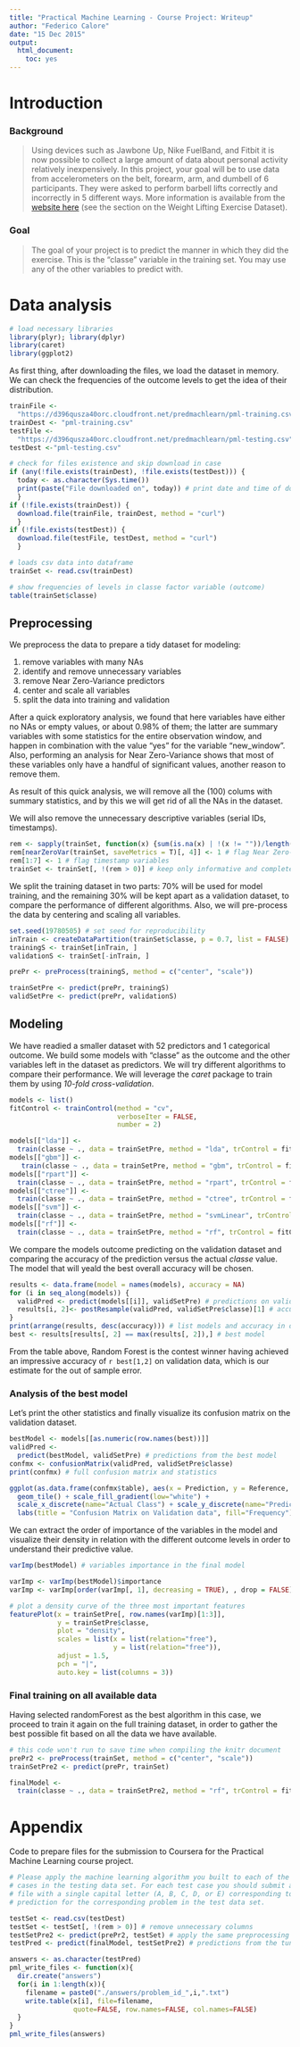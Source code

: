 ```yaml
---
title: "Practical Machine Learning - Course Project: Writeup"
author: "Federico Calore"
date: "15 Dec 2015"
output: 
  html_document: 
    toc: yes
---
```


# Introduction

### Background

> Using devices such as Jawbone Up, Nike FuelBand, and Fitbit it is now possible
to collect a large amount of data about personal activity relatively 
inexpensively. In this project, your goal will be to use data from
accelerometers on the belt, forearm, arm, and dumbell of 6 participants. They
were asked to perform barbell lifts correctly and incorrectly in 5 different
ways. More information is available from the [website
here](http://groupware.les.inf.puc-rio.br/har) (see the section on the Weight
Lifting Exercise Dataset).

### Goal

> The goal of your project is to predict the manner in which they did the
exercise. This is the "classe" variable in the training set. You may use any of
the other variables to predict with.


# Data analysis

```r
# load necessary libraries
library(plyr); library(dplyr)
library(caret)
library(ggplot2)
```

As first thing, after downloading the files, we load the dataset in memory. We
can check the frequencies of the outcome levels to get the idea of their
distribution.

```r
trainFile <-
  "https://d396qusza40orc.cloudfront.net/predmachlearn/pml-training.csv"
trainDest <- "pml-training.csv"
testFile <-
  "https://d396qusza40orc.cloudfront.net/predmachlearn/pml-testing.csv"
testDest <-"pml-testing.csv"

# check for files existence and skip download in case
if (any(!file.exists(trainDest), !file.exists(testDest))) {
  today <- as.character(Sys.time())
  print(paste("File downloaded on", today)) # print date and time of download
  }
if (!file.exists(trainDest)) {
  download.file(trainFile, trainDest, method = "curl")
  }
if (!file.exists(testDest)) {
  download.file(testFile, testDest, method = "curl")
  }

# loads csv data into dataframe
trainSet <- read.csv(trainDest)

# show frequencies of levels in classe factor variable (outcome)
table(trainSet$classe)
```

## Preprocessing

We preprocess the data to prepare a tidy dataset for modeling:

1. remove variables with many NAs
2. identify and remove unnecessary variables
3. remove Near Zero-Variance predictors
3. center and scale all variables
4. split the data into training and validation

After a quick exploratory analysis, we found that here variables have either no
NAs or empty values, or about 0.98% of them; the latter are summary variables
with some statistics for the entire observation window, and happen in
combination with the value "yes" for the variable "new_window". Also, performing
an analysis for Near Zero-Variance shows that most of these variables only have
a handful of significant values, another reason to remove them.

As result of this quick analysis, we will remove all the (100) colums with
summary statistics, and by this we will get rid of all the NAs in the dataset.

We will also remove the unnecessary descriptive variables (serial IDs, timestamps).

```r
rem <- sapply(trainSet, function(x) {sum(is.na(x) | !(x != ""))/length(x)}) # NAs
rem[nearZeroVar(trainSet, saveMetrics = T)[, 4]] <- 1 # flag Near Zero-Variance
rem[1:7] <- 1 # flag timestamp variables 
trainSet <- trainSet[, !(rem > 0)] # keep only informative and complete columns
```

We split the training dataset in two parts: 70% will be used for model training,
and the remaining 30% will be kept apart as a validation dataset, to compare the
performance of different algorithms.
Also, we will pre-process the data by centering and scaling all variables.

```r
set.seed(19780505) # set seed for reproducibility
inTrain <- createDataPartition(trainSet$classe, p = 0.7, list = FALSE)
trainingS <- trainSet[inTrain, ]
validationS <- trainSet[-inTrain, ]

prePr <- preProcess(trainingS, method = c("center", "scale"))

trainSetPre <- predict(prePr, trainingS)
validSetPre <- predict(prePr, validationS)
```

## Modeling

We have readied a smaller dataset with 52 predictors and 1 categorical outcome. 
We build some models with "classe" as the outcome and the other variables left
in the dataset as predictors. We will try different algorithms to compare their 
performance. We will leverage the *caret* package to train them by using
*10-fold cross-validation*.

```r
models <- list()
fitControl <- trainControl(method = "cv",
                           verboseIter = FALSE,
                           number = 2)

models[["lda"]] <-
  train(classe ~ ., data = trainSetPre, method = "lda", trControl = fitControl)
models[["gbm"]] <-
   train(classe ~ ., data = trainSetPre, method = "gbm", trControl = fitControl)
models[["rpart"]] <-
  train(classe ~ ., data = trainSetPre, method = "rpart", trControl = fitControl)
models[["ctree"]] <-
  train(classe ~ ., data = trainSetPre, method = "ctree", trControl = fitControl)
models[["svm"]] <-
  train(classe ~ ., data = trainSetPre, method = "svmLinear", trControl = fitControl)
models[["rf"]] <-
  train(classe ~ ., data = trainSetPre, method = "rf", trControl = fitControl)
```

We compare the models outcome predicting on the validation dataset and comparing
the accuracy of the prediction versus the actual *classe* value. The model that
will yeald the best overall accuracy will be chosen.

```r
results <- data.frame(model = names(models), accuracy = NA)
for (i in seq_along(models)) {
  validPred <- predict(models[[i]], validSetPre) # predictions on validation dataset
  results[i, 2]<- postResample(validPred, validSetPre$classe)[1] # accuracy and kappa
}
print(arrange(results, desc(accuracy))) # list models and accuracy in desc order
best <- results[results[, 2] == max(results[, 2]),] # best model
```

From the table above, Random Forest is the contest winner having achieved an
impressive accuracy of `r best[1,2]` on validation data, which is our estimate
for the out of sample error.  

### Analysis of the best model

Let's print the other statistics and finally visualize its confusion matrix on
the validation dataset.

```r
bestModel <- models[[as.numeric(row.names(best))]]
validPred <-
  predict(bestModel, validSetPre) # predictions from the best model
confmx <- confusionMatrix(validPred, validSetPre$classe)
print(confmx) # full confusion matrix and statistics

ggplot(as.data.frame(confmx$table), aes(x = Prediction, y = Reference, fill = Freq)) +
  geom_tile() + scale_fill_gradient(low="white") +
  scale_x_discrete(name="Actual Class") + scale_y_discrete(name="Predicted Class") +
  labs(title = "Confusion Matrix on Validation data", fill="Frequency")
```

We can extract the order of importance of the variables in the model and
visualize their density in relation with the different outcome levels in order
to understand their predictive value.

```r
varImp(bestModel) # variables importance in the final model

varImp <- varImp(bestModel)$importance
varImp <- varImp[order(varImp[, 1], decreasing = TRUE), , drop = FALSE]

# plot a density curve of the three most important features
featurePlot(x = trainSetPre[, row.names(varImp)[1:3]],
            y = trainSetPre$classe,
            plot = "density",
            scales = list(x = list(relation="free"),
                          y = list(relation="free")),
            adjust = 1.5,
            pch = "|",
            auto.key = list(columns = 3))
```

### Final training on all available data

Having selected randomForest as the best algorithm in this case, we proceed to
train it again on the full training dataset, in order to gather the best
possible fit based on all the data we have available.

```r
# this code won't run to save time when compiling the knitr document
prePr2 <- preProcess(trainSet, method = c("center", "scale"))
trainSetPre2 <- predict(prePr, trainSet)

finalModel <-
  train(classe ~ ., data = trainSetPre2, method = "rf", trControl = fitControl)
```

# Appendix
Code to prepare files for the submission to Coursera for the Practical Machine
Learning course project.

```r
# Please apply the machine learning algorithm you built to each of the 20 test 
# cases in the testing data set. For each test case you should submit a text
# file with a single capital letter (A, B, C, D, or E) corresponding to your
# prediction for the corresponding problem in the test data set.

testSet <- read.csv(testDest)
testSet <- testSet[, !(rem > 0)] # remove unnecessary columns
testSetPre2 <- predict(prePr2, testSet) # apply the same preprocessing to test data
testPred <- predict(finalModel, testSetPre2) # predictions from the tuned model

answers <- as.character(testPred)
pml_write_files <- function(x){
  dir.create("answers")
  for(i in 1:length(x)){
    filename = paste0("./answers/problem_id_",i,".txt")
    write.table(x[i], file=filename,
                quote=FALSE, row.names=FALSE, col.names=FALSE)
  }
}
pml_write_files(answers)
```

